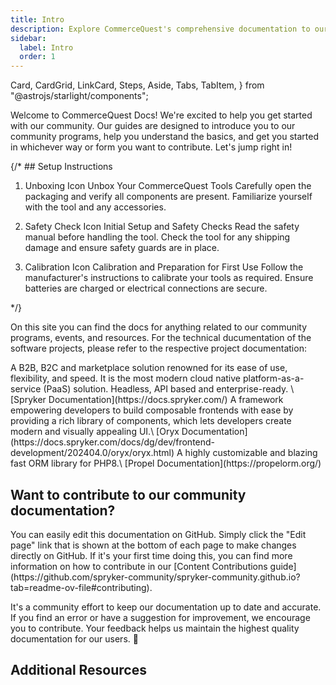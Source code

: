```yaml
---
title: Intro
description: Explore CommerceQuest's comprehensive documentation to our community 
sidebar:
  label: Intro
  order: 1
---
```


  Card,
  CardGrid,
  LinkCard,
  Steps,
  Aside,
  Tabs,
  TabItem,
} from "@astrojs/starlight/components";

Welcome to CommerceQuest Docs! We're excited to help you get started with our community. Our guides are designed to introduce you to our community programs, help you understand the basics, and get you started in whichever way or form you want to contribute. Let's jump right in!

{/* ## Setup Instructions

<Steps>

1. Unboxing Icon Unbox Your CommerceQuest Tools
   Carefully open the packaging and verify all components are present. Familiarize yourself with the tool and any accessories.

2. Safety Check Icon Initial Setup and Safety Checks
   Read the safety manual before handling the tool. Check the tool for any shipping damage and ensure safety guards are in place.

3. Calibration Icon Calibration and Preparation for First Use
   Follow the manufacturer's instructions to calibrate your tools as required. Ensure batteries are charged or electrical connections are secure.

</Steps> */}

On this site you can find the docs for anything related to our community programs, events, and resources.
For the technical ducumentation of the software projects, please refer to the respective project documentation:

<CardGrid stagger>

  <Card title="Spryker" icon="star">
    A B2B, B2C and marketplace solution renowned for its ease of use, flexibility, and speed. It is the most modern cloud native platform-as-a-service (PaaS) solution. Headless, API based and enterprise-ready.
\
    [Spryker Documentation](https://docs.spryker.com/)
  </Card>

  <Card title="Oryx" icon="star">
    A framework empowering developers to build composable frontends with ease by providing a rich library of components, which lets developers create modern and visually appealing UI.\
    [Oryx Documentation](https://docs.spryker.com/docs/dg/dev/frontend-development/202404.0/oryx/oryx.html)
  </Card>

   <Card title="Propel" icon="star">
    A highly customizable and blazing fast ORM library for PHP8.\
    [Propel Documentation](https://propelorm.org/)
  </Card>
</CardGrid>


## Want to contribute to our community documentation?

<Aside type="tip">
  You can easily edit this documentation on GitHub. Simply click the "Edit page" link that is shown at the bottom of each page to make changes directly on GitHub. If it's your first time doing this, you can find more information on how to contribute in our [Content Contributions guide](https://github.com/spryker-community/spryker-community.github.io?tab=readme-ov-file#contributing).
</Aside>

It's a community effort to keep our documentation up to date and accurate. If you find an error or have a suggestion for improvement, we encourage you to contribute. Your feedback helps us maintain the highest quality documentation for our users. 🙏

## Additional Resources

<LinkCard
  title="Community YouTube Channel"
  description="Here you will find recordings from our Community events and announcements."
  href="https://www.youtube.com/watch?v=dK7SeH7t5MQ&list=PLJooqCSo73SiPKM3mlZzc7lGq5zEFQkRS"
/>

<LinkCard
  title="Spryker Documentation"
  description="The best place to go for any technical questions or issues you may have around Spryker development"
  href="https://docs.spryker.com/"
/>

<LinkCard
  title="Spryker Safari"
  description="Our brand new learning experience for all things Spryker. Dive into the world of Spryker with our interactive learning platform."
  href="https://safari.spryker.com/"
/>
